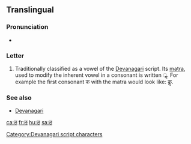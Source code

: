 {{character info/new|image=[[File:Devanagari li.svg|100px]]}}
==Translingual==

===Pronunciation===
* {{IPA|[l̩]|lang=mul}}

===Letter===
{{head|mul|letter}}

# Traditionally classified as a vowel of the [[Devanagari]] script. Its [[matra]], used to modify the inherent vowel in a consonant is written ॢ. For example the first consonant क with the matra would look like: कॢ.

===See also===
* [[w:Devanagari|Devanagari]]

[[Category:Devanagari script characters]]

[[ca:ऌ]]
[[fr:ऌ]]
[[hu:ऌ]]
[[sa:ऌ]]